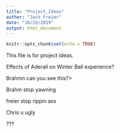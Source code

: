 ```yaml
---
title: "Project_Ideas"
author: "Jack Freier"
date: "10/29/2019"
output: html_document
---
```


```r
knitr::opts_chunk$set(echo = TRUE)
```

This file is for project ideas.

Effects of Aderall on Winter Ball experience?

Brahmn can you see this?>

Brahm stop yawning

freier stop rippin ass

Chris u ugly

???